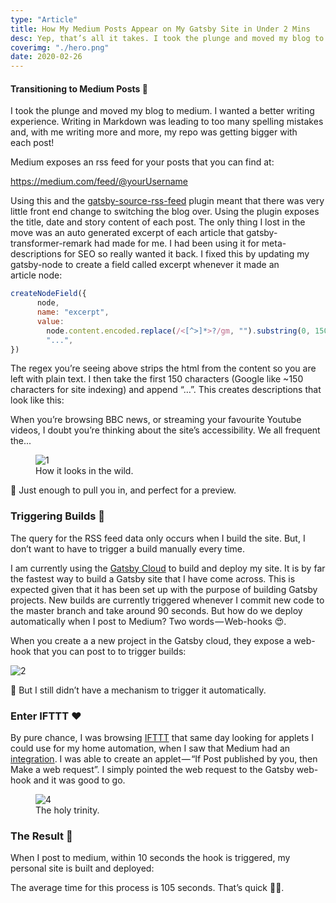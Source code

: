 ```yaml
---
type: "Article"
title: How My Medium Posts Appear on My Gatsby Site in Under 2 Mins
desc: Yep, that’s all it takes. I took the plunge and moved my blog to medium. Transitioning to Medium Posts 📝 I wanted a better writing experience. Writing in Markdown was leading to too many spelling mistakes and, with me writing more and more, my repo...
coverimg: "./hero.png"
date: 2020-02-26
---
```


#### Transitioning to Medium Posts 📝

I took the plunge and moved my blog to medium. I wanted a better writing experience. Writing in Markdown was leading to too many spelling mistakes and, with me writing more and more, my repo was getting bigger with each post!

Medium exposes an rss feed for your posts that you can find at:

https://medium.com/feed/@yourUsername

Using this and the [gatsby-source-rss-feed](https://www.gatsbyjs.org/packages/gatsby-source-rss-feed/?=source%20rss) plugin meant that there was very little front end change to switching the blog over. Using the plugin exposes the title, date and story content of each post. The only thing I lost in the move was an auto generated excerpt of each article that gatsby-transformer-remark had made for me. I had been using it for meta-descriptions for SEO so really wanted it back. I fixed this by updating my gatsby-node to create a field called excerpt whenever it made an article node:
```js
createNodeField({  
      node,  
      name: "excerpt",  
      value:  
        node.content.encoded.replace(/<[^>]*>?/gm, "").substring(0, 150) +  
        "...",  
})
```
The regex you’re seeing above strips the html from the content so you are left with plain text. I then take the first 150 characters (Google like ~150 characters for site indexing) and append “…”. This creates descriptions that look like this:

When you’re browsing BBC news, or streaming your favourite Youtube videos, I doubt you’re thinking about the site’s accessibility. We all frequent the...

<figure>
  <img src="./1.png" alt="1"/>
  <figcaption>How it looks in the wild.</figcaption>
</figure>

🎉 Just enough to pull you in, and perfect for a preview.

### Triggering Builds 🔨

The query for the RSS feed data only occurs when I build the site. But, I don’t want to have to trigger a build manually every time.

I am currently using the [Gatsby Cloud](https://www.gatsbyjs.com/) to build and deploy my site. It is by far the fastest way to build a Gatsby site that I have come across. This is expected given that it has been set up with the purpose of building Gatsby projects. New builds are currently triggered whenever I commit new code to the master branch and take around 90 seconds. But how do we deploy automatically when I post to Medium? Two words — Web-hooks 😍.

When you create a a new project in the Gatsby cloud, they expose a web-hook that you can post to to trigger builds:

![2](./2.png)

🤔 But I still didn’t have a mechanism to trigger it automatically.

### Enter IFTTT ❤️

By pure chance, I was browsing [IFTTT](https://ifttt.com/) that same day looking for applets I could use for my home automation, when I saw that Medium had an [integration](https://ifttt.com/medium). I was able to create an applet — “If Post published by you, then Make a web request”. I simply pointed the web request to the Gatsby web-hook and it was good to go.


<figure>
  <img src="./4.png" alt="4"/>
  <figcaption>The holy trinity.</figcaption>
</figure>

### The Result 🏁

When I post to medium, within 10 seconds the hook is triggered, my personal site is built and deployed:


The average time for this process is 105 seconds. That’s quick 🏃‍♂️.
